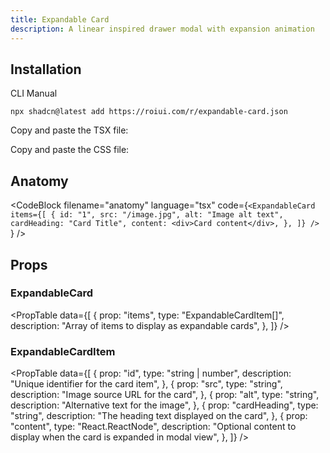 ```yaml
---
title: Expandable Card
description: A linear inspired drawer modal with expansion animation
---
```


<ComponentPreview name="expandable-card-demo" />

## Installation

<InstallationTabs>

<InstallationTabsList>
    <InstallationTabsTrigger value="cli">CLI</InstallationTabsTrigger>
    <InstallationTabsTrigger value="manual">Manual</InstallationTabsTrigger>
</InstallationTabsList>

<InstallationTabsContent value="cli">

```package-install
npx shadcn@latest add https://roiui.com/r/expandable-card.json
```

</InstallationTabsContent>

<InstallationTabsContent value="manual">

Copy and paste the TSX file:

<ComponentSource
    src="registry/brook/ui/expandable-card/expandable-card.tsx"
    title="components/ui/expandable-card.tsx"
    collapsible={true}
/>

Copy and paste the CSS file:

<ComponentSource
    src="registry/brook/ui/expandable-card/expandable-card.module.css"
    title="components/ui/expandable-card.module.css"
    language="css"
    collapsible={true}
/>

</InstallationTabsContent>

</InstallationTabs>

## Anatomy

<CodeBlock
filename="anatomy"
  language="tsx"
  code={`<ExpandableCard
    items={[
        {
            id: "1",
            src: "/image.jpg",
            alt: "Image alt text",
            cardHeading: "Card Title",
            content: <div>Card content</div>,
        },
    ]}
/>
`} />

## Props

### ExpandableCard

<PropTable
    data={[
        {
            prop: "items",
            type: "ExpandableCardItem[]",
            description: "Array of items to display as expandable cards",
        },
    ]}
/>

### ExpandableCardItem

<PropTable
    data={[
        {
            prop: "id",
            type: "string | number",
            description: "Unique identifier for the card item",
        },
        {
            prop: "src",
            type: "string",
            description: "Image source URL for the card",
        },
        {
            prop: "alt",
            type: "string",
            description: "Alternative text for the image",
        },
        {
            prop: "cardHeading",
            type: "string",
            description: "The heading text displayed on the card",
        },
        {
            prop: "content",
            type: "React.ReactNode",
            description:
                "Optional content to display when the card is expanded in modal view",
        },
    ]}
/>
